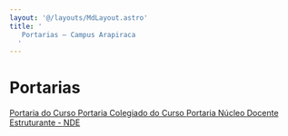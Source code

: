 ```yaml
---
layout: '@/layouts/MdLayout.astro'
title: '
   Portarias — Campus Arapiraca
  '
---
```






Portarias
=========










<a class="buttonItem" href="https://pesquisa.in.gov.br/imprensa/jsp/visualiza/index.jsp?jornal=1&amp;pagina=75&amp;data=30/12/2015">
 <span>
  Portaria do Curso
 </span>
</a>



<a class="buttonItem" href="/cpt/documentos/portarias/colegiado-do-curso-de-ciencia-da-computacao/view">
 <span>
  Portaria Colegiado do Curso
 </span>
</a>



<a class="buttonItem" href="/cpt/documentos/portarias/portaria-nucleo-docente-estruturante-nde/view">
 <span>
  Portaria Núcleo Docente Estruturante - NDE
 </span>
</a>













